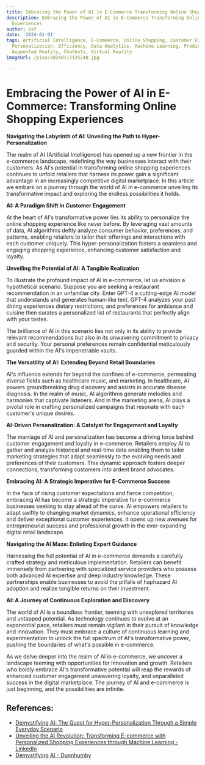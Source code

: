```yaml
---
title: Embracing the Power of AI in E-Commerce Transforming Online Shopping Experiences
description: Embracing the Power of AI in E-Commerce Transforming Online Shopping
  Experiences
author: Usf
date: '2024-01-01'
tags: Artificial Intelligence, E-Commerce, Online Shopping, Customer Experience, Automation,
  Personalization, Efficiency, Data Analytics, Machine Learning, Predictive Analytics,
  Augmented Reality, Chatbots, Virtual Reality
imageUrl: /pixa/20240117125248.jpg

---
```

# Embracing the  Power of AI in  E-Commerce:  Transforming Online Shopping Experiences

**Navigating the Labyrinth of AI: Unveiling the Path  to Hyper-Personalization**

The realm of AI (Artificial Intelligence) has opened up a new frontier in  the e-commerce landscape, redefining the way businesses interact with their customers. As AI's  potential in transforming online shopping experiences  continues to unfold retailers that harness its power gain  a significant advantage in an increasingly competitive digital marketplace. In this article we embark on  a journey through  the world  of AI in e-commerce unveiling its transformative impact and exploring  the endless possibilities it holds.

**AI: A Paradigm  Shift in Customer Engagement**

At the heart of AI's transformative power lies its ability to personalize the online shopping experience like never before. By leveraging vast amounts of data, AI algorithms deftly analyze consumer behavior, preferences, and patterns, enabling retailers to tailor  their offerings and interactions with each customer uniquely. This hyper-personalization fosters a seamless and engaging  shopping experience, enhancing customer satisfaction and  loyalty.

**Unveiling  the Potential of AI: A Tangible Realization**

To illustrate the profound impact of AI  in e-commerce, let us envision a hypothetical scenario. Suppose you are seeking a  restaurant recommendation in an unfamiliar city.  Enter GPT-4 a cutting-edge  AI model that understands and generates human-like text. GPT-4 analyzes your past dining experiences dietary restrictions, and preferences for ambiance and cuisine then curates a personalized  list of restaurants that perfectly align with  your tastes.

The brilliance of AI in this scenario  lies not only in its ability  to provide relevant recommendations  but also  in its unwavering commitment to privacy  and security. Your personal preferences remain  confidential meticulously guarded within the AI's impenetrable vaults.

**The Versatility of AI: Extending Beyond Retail Boundaries**

AI's  influence extends far beyond the  confines of e-commerce, permeating diverse fields such as healthcare music, and marketing. In healthcare, AI powers groundbreaking drug discovery and assists in accurate disease diagnosis. In the realm of music, AI algorithms generate melodies and harmonies that  captivate listeners. And  in the marketing arena, AI plays  a pivotal role in crafting personalized campaigns that resonate with each customer's unique desires.

**AI-Driven Personalization: A Catalyst  for  Engagement and  Loyalty**

The marriage of AI and  personalization has become a driving force behind customer engagement and loyalty in e-commerce. Retailers employ AI to gather and analyze historical and real-time data enabling  them to tailor marketing strategies that adapt seamlessly to the evolving needs and preferences of  their  customers.  This dynamic approach fosters deeper connections, transforming  customers into ardent brand advocates.

**Embracing AI: A Strategic Imperative for E-Commerce  Success**

In the face of rising customer expectations and fierce competition, embracing AI has become  a strategic  imperative for e-commerce businesses seeking to stay ahead of the curve.  AI empowers retailers to adapt swiftly to changing market dynamics, enhance operational efficiency and deliver exceptional customer experiences. It opens up new avenues for entrepreneurial  success  and professional growth in the ever-expanding digital retail landscape.

**Navigating the AI Maze: Enlisting Expert Guidance**

Harnessing the full potential of AI in e-commerce demands a carefully crafted strategy and meticulous implementation. Retailers can benefit immensely from partnering with specialized service providers who possess both advanced AI expertise and deep industry knowledge. These partnerships enable businesses to avoid the pitfalls of haphazard  AI adoption and realize tangible returns on their investment.

**AI: A Journey of Continuous Exploration and Discovery**

The world  of AI is a  boundless frontier, teeming  with unexplored territories and untapped potential. As technology continues to evolve  at an exponential pace, retailers must remain vigilant in their pursuit of knowledge and innovation. They must embrace a culture of continuous learning  and  experimentation  to unlock the full spectrum of  AI's transformative power, pushing the boundaries of what's possible in e-commerce.

As we delve deeper into  the realm of AI in e-commerce, we uncover a landscape teeming  with opportunities for innovation and growth. Retailers who boldly embrace AI's  transformative potential  will reap the rewards of enhanced customer engagement  unwavering loyalty, and unparalleled  success in the  digital marketplace. The journey of AI and e-commerce is just  beginning, and the possibilities are infinite.

## References:
- [Demystifying AI: The Quest for Hyper-Personalization Through a Simple Everyday Scenario](https://www.linkedin.com/pulse/demystifying-ai-quest-hyper-personalization-through-simple-i-kenney)
- [Unveiling the AI Revolution: Transforming E-commerce with Personalized Shopping Experiences through Machine Learning - LinkedIn](https://www.linkedin.com/pulse/unveiling-ai-revolution-transforming-e-commerce-sqjyf?trk=article-ssr-frontend-pulse_more-articles_related-content-card)
- [Demystifying AI - Dunnhumby](https://www.dunnhumby.com/resources/blog/science-data/en/demystifying-ai/)
